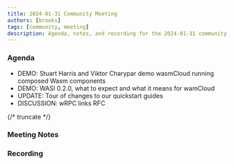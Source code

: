 ```yaml
---
title: 2024-01-31 Community Meeting
authors: [brooks]
tags: [community, meeting]
description: Agenda, notes, and recording for the 2024-01-31 community meeting
---
```



### Agenda

- DEMO: Stuart Harris and Viktor Charypar demo wasmCloud running composed Wasm components
- DEMO: WASI 0.2.0, what to expect and what it means for wamCloud
- UPDATE: Tour of changes to our quickstart guides
- DISCUSSION: wRPC links RFC

{/* truncate */}

### Meeting Notes

### Recording

<ReactPlayer url='https://www.youtube.com/watch?v=5JVZuF47mVw' controls />
